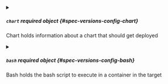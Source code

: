 


<details className="config-field" data-expandable="true">
<summary>

##### `chart` <span className="config-field-required" data-required="false">required</span> <span className="config-field-type">object</span> <span className="config-field-default"></span> <span className="config-field-enum"></span> {#spec-versions-config-chart}

Chart holds information about a chart that should get deployed

</summary>

<PartialChartreference />


</details>


<PartialManifests />



<details className="config-field" data-expandable="true">
<summary>

##### `bash` <span className="config-field-required" data-required="false">required</span> <span className="config-field-type">object</span> <span className="config-field-default"></span> <span className="config-field-enum"></span> {#spec-versions-config-bash}

Bash holds the bash script to execute in a container in the target

</summary>

<PartialBashreference />


</details>


<PartialValues />


<PartialParameters />


<PartialAnnotations />
